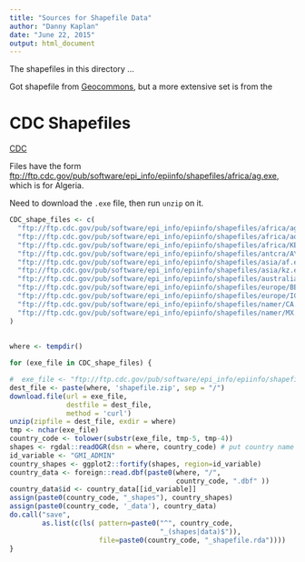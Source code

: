 ```yaml
---
title: "Sources for Shapefile Data"
author: "Danny Kaplan"
date: "June 22, 2015"
output: html_document
---
```


The shapefiles in this directory ...


Got shapefile from [Geocommons](http://geocommons.com/overlays/33578.html), but a more extensive set is from the

# CDC Shapefiles

[CDC](http://wwwn.cdc.gov/epiinfo/html/shapefiles.htm)

Files have the form <ftp://ftp.cdc.gov/pub/software/epi_info/epiinfo/shapefiles/africa/ag.exe>, which is for Algeria.

Need to download the `.exe` file, then run `unzip` on it.
```r
CDC_shape_files <- c(
  "ftp://ftp.cdc.gov/pub/software/epi_info/epiinfo/shapefiles/africa/ag.exe", # Algeria
  "ftp://ftp.cdc.gov/pub/software/epi_info/epiinfo/shapefiles/africa/ao.exe", # Angola
  "ftp://ftp.cdc.gov/pub/software/epi_info/epiinfo/shapefiles/africa/KE.exe", # Kenya
  "ftp://ftp.cdc.gov/pub/software/epi_info/epiinfo/shapefiles/antcra/AY.exe", # Antarctica
  "ftp://ftp.cdc.gov/pub/software/epi_info/epiinfo/shapefiles/asia/af.exe", # Afghanistan
  "ftp://ftp.cdc.gov/pub/software/epi_info/epiinfo/shapefiles/asia/kz.exe", # Kazhakhstan
  "ftp://ftp.cdc.gov/pub/software/epi_info/epiinfo/shapefiles/australia/AS.exe", # Australia
  "ftp://ftp.cdc.gov/pub/software/epi_info/epiinfo/shapefiles/europe/BE.exe", # Belgium
  "ftp://ftp.cdc.gov/pub/software/epi_info/epiinfo/shapefiles/europe/IC.exe", # Iceland
  "ftp://ftp.cdc.gov/pub/software/epi_info/epiinfo/shapefiles/namer/CA.exe", # Canada
  "ftp://ftp.cdc.gov/pub/software/epi_info/epiinfo/shapefiles/namer/MX.exe" # Mexico  # Remember to remove the comma after the last in the list
)
  
  
where <- tempdir()

for (exe_file in CDC_shape_files) {

#  exe_file <- "ftp://ftp.cdc.gov/pub/software/epi_info/epiinfo/shapefiles/africa/ag.exe"
dest_file <- paste(where, 'shapefile.zip', sep = "/")
download.file(url = exe_file,
              destfile = dest_file,
              method = 'curl')
unzip(zipfile = dest_file, exdir = where)
tmp <- nchar(exe_file)
country_code <- tolower(substr(exe_file, tmp-5, tmp-4))
shapes <- rgdal::readOGR(dsn = where, country_code) # put country name here
id_variable <- "GMI_ADMIN"
country_shapes <- ggplot2::fortify(shapes, region=id_variable)
country_data <- foreign::read.dbf(paste0(where, "/", 
                                         country_code, ".dbf" ))
country_data$id <- country_data[[id_variable]]
assign(paste0(country_code, "_shapes"), country_shapes)
assign(paste0(country_code, '_data'), country_data)
do.call("save", 
        as.list(c(ls( pattern=paste0("^", country_code, 
                                     "_(shapes|data)$")),
                      file=paste0(country_code, "_shapefile.rda"))))
}


```
